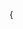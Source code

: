{<script
type="module"
src="https://unpkg.com/@splinetool/viewer@1.0.18/build/spline-viewer.js" />}

{<div className="w-full aspect-square sm:aspect-video relative">
<spline-viewer
className="absolute inset-0"
loading-anim-type="spinner-small-dark"
url="https://prod.spline.design/PykwbOV-m1ak0rZ0/scene.splinecode" />

  <div className="absolute inset-0 flex items-center justify-center">
    <div className="text-center text-xl sm:text-3xl lg:text-4xl uppercase font-semibold tracking-wider">
      Welcome to JUCHUNKO.com
    </div>
  </div>
</div>}

# 歡迎

歡迎來到寶博士 JUCHUNKO！這是 OOXX，還有 OOXX，還有 O 的一個地方。

## 如何使用?

A **simple**, **powerful** and **flexible** site generation framework with everything you love from Next.js.

## Documentation

### Getting Started

```bash
npm init juchunko
```
